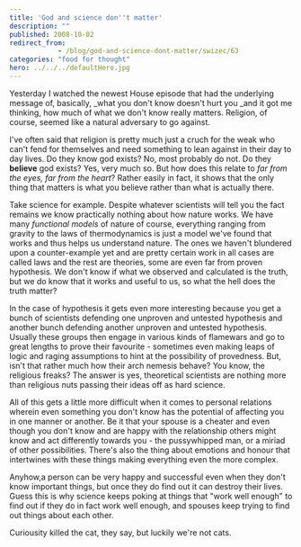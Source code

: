 ```yaml
---
title: 'God and science don''t matter'
description: ""
published: 2008-10-02
redirect_from: 
            - /blog/god-and-science-dont-matter/swizec/63
categories: "food for thought"
hero: ../../../defaultHero.jpg
---
```

Yesterday I watched the newest House episode that had the underlying message of, basically, \_what you don&#x27;t know doesn&#x27;t hurt you \_and it got me thinking, how much of what we don&#x27;t know really matters. Religion, of course, seemed like a natural adversary to go against.

I&#x27;ve often said that religion is pretty much just a cruch for the weak who can&#x27;t fend for themselves and need something to lean against in their day to day lives. Do they know god exists? No, most probably do not. Do they **believe** god exists? Yes, very much so. But how does this relate to _far from the eyes, far from the heart_? Rather easily in fact, it shows that the only thing that matters is what you believe rather than what is actually there.

Take science for example. Despite whatever scientists will tell you the fact remains we know practically nothing about how nature works. We have many _functional models_ of nature of course, everything ranging from gravity to the laws of thermodynamics is just a model we&#x27;ve found that works and thus helps us understand nature. The ones we haven&#x27;t blundered upon a counter-example yet and are pretty certain work in all cases are called laws and the rest are theories, some are even far from proven hypothesis. We don&#x27;t know if what we observed and calculated is the truth, but we do know that it works and useful to us, so what the hell does the truth matter?

In the case of hypothesis it gets even more interesting because you get a bunch of scientists defending one unproven and untested hypothesis and another bunch defending another unproven and untested hypothesis. Usually these groups then engage in various kinds of flamewars and go to great lengths to prove their favourite - sometimes even making leaps of logic and raging assumptions to hint at the possibility of provedness. But, isn&#x27;t that rather much how their arch nemesis behave? You know, the religious freaks? The answer is yes, theoretical scientists are nothing more than religious nuts passing their ideas off as hard science.

All of this gets a little more difficult when it comes to personal relations wherein even something you don&#x27;t know has the potential of affecting you in one manner or another. Be it that your spouse is a cheater and even though you don&#x27;t know and are happy with the relationship others might know and act differently towards you - the pussywhipped man, or a miriad of other possibilities. There&#x27;s also the thing about emotions and honour that intertwines with these things making everything even the more complex.

Anyhow,a person can be very happy and successful even when they don&#x27;t know important things, but once they do find out it can destroy their lives. Guess this is why science keeps poking at things that &quot;work well enough&quot; to find out if they do in fact work well enough, and spouses keep trying to find out things about each other.

Curiousity killed the cat, they say, but luckily we&#x27;re not cats.
